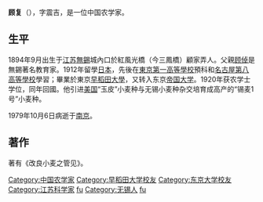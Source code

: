 {{Unreferenced|time=2020-10-22T01:33:00+00:00}}
'''顾复'''（{{bd|1894年||1979年}}），字震吉，是一位中国农学家。

==生平==
1894年9月出生于[[江苏|江苏]][[無錫|無錫]]城內口於紅風光橋（今三鳳橋）顧家弄人。父親[[顾倬|顾倬]]是無錫著名教育家。1912年留學[[日本|日本]]，先後在[[東京第一高等學校|東京第一高等學校]]預科和[[名古屋第八高等學校|名古屋第八高等學校]]學習；畢業於東京[[早稻田大學|早稻田大學]]，又转入东京[[帝国大学|帝国大学]]。1920年获农学士学位，同年回國。他引进[[美国|美国]]“玉皮”小麦种与无锡小麦种杂交培育成高产的“锡麦1号”小麦种。

1979年10月6日病逝于[[南京|南京]]。

==著作==
著有《改良小麦之管见》。

{{normdaten}}
{{DEFAULTSORT:Gu fu}}
[[Category:中国农学家|Category:中国农学家]]
[[Category:早稻田大学校友|Category:早稻田大学校友]]
[[Category:东京大学校友|Category:东京大学校友]]
[[Category:江苏科学家|Category:江苏科学家]]
[[Category:无锡顾氏|fu]]
[[Category:无锡人|Category:无锡人]]
[[Category:顾姓|fu]]
{{china-bio-stub}}